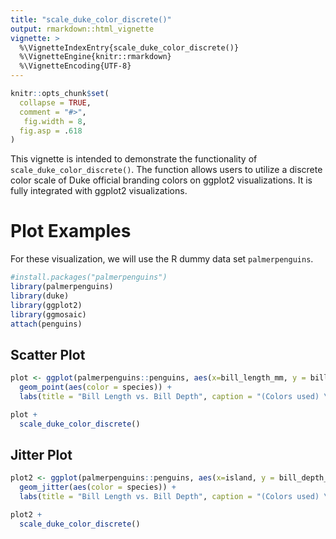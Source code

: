 ```yaml
---
title: "scale_duke_color_discrete()"
output: rmarkdown::html_vignette
vignette: >
  %\VignetteIndexEntry{scale_duke_color_discrete()}
  %\VignetteEngine{knitr::rmarkdown}
  %\VignetteEncoding{UTF-8}
---
```


```r
knitr::opts_chunk$set(
  collapse = TRUE,
  comment = "#>",
   fig.width = 8,
  fig.asp = .618
)
```

This vignette is intended to demonstrate the functionality of `scale_duke_color_discrete()`. The function allows users to utilize a discrete color scale of Duke official branding colors on ggplot2 visualizations. It is fully integrated with ggplot2 visualizations.

# Plot Examples

For these visualization, we will use the R dummy data set `palmerpenguins`.

```r
#install.packages("palmerpenguins")
library(palmerpenguins)
library(duke)
library(ggplot2)
library(ggmosaic)
attach(penguins)
```

## Scatter Plot

```r
plot <- ggplot(palmerpenguins::penguins, aes(x=bill_length_mm, y = bill_depth_mm)) +
  geom_point(aes(color = species)) +
  labs(title = "Bill Length vs. Bill Depth", caption = "(Colors used) \n Duke Royal Blue, Duke Navy Blue, Copper", x = "Bill Length (mm)", y = "Bill Depth (mm)")

plot + 
  scale_duke_color_discrete()
```

## Jitter Plot

```r
plot2 <- ggplot(palmerpenguins::penguins, aes(x=island, y = bill_depth_mm)) +
  geom_jitter(aes(color = species)) +
  labs(title = "Bill Length vs. Bill Depth", caption = "(Colors used) \n Duke Royal Blue, Duke Navy Blue, Copper", x = "Bill Length (mm)", y = "Bill Depth (mm)")

plot2 + 
  scale_duke_color_discrete()
```

